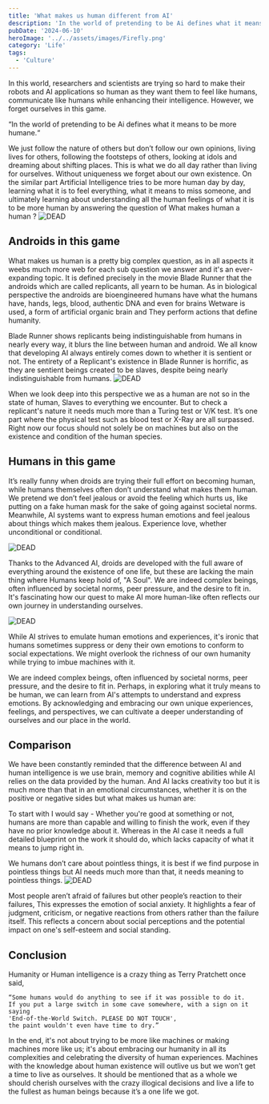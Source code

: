 ```yaml
---
title: 'What makes us human different from AI'
description: 'In the world of pretending to be Ai defines what it means to be more humane.'
pubDate: '2024-06-10'
heroImage: '../../assets/images/Firefly.png'
category: 'Life'
tags:
  - 'Culture'
---
```


In this world, researchers and scientists are trying so hard to make their robots and AI applications so human as they want them to feel like humans, communicate like humans while enhancing their intelligence. However, we forget ourselves in this game.

“In the world of pretending to be Ai defines what it means to be more humane.“

We just follow the nature of others but don’t follow our own opinions, living lives for others, following the footsteps of others, looking at idols and dreaming about shifting places. This is what we do all day rather than living for ourselves. Without uniqueness we forget about our own existence. On the similar part Artificial Intelligence tries to be more human day by day, learning what it is to feel everything, what it means to miss someone, and ultimately learning about understanding all the human feelings of what it is to be more human by answering the question of What makes human a human ?
![DEAD](src/assets/images/1.jpg)

## Androids in this game

What makes us human is a pretty big complex question, as in all aspects it weebs much more web for each sub question we answer and it's an ever-expanding topic. It is defined precisely in the movie Blade Runner that the androids which are called replicants, all yearn to be human. As in biological perspective the androids are bioengineered humans have what the humans have, hands, legs, blood, authentic DNA and even for brains Wetware is used, a form of artificial organic brain and They perform actions that define humanity.

Blade Runner shows replicants being indistinguishable from humans in nearly every way, it blurs the line between human and android. We all know that developing AI always entirely comes down to whether it is sentient or not. The entirety of a Replicant's existence in Blade Runner is horrific, as they are sentient beings created to be slaves, despite being nearly indistinguishable from humans.
![DEAD](src/assets/images/blade-runner-2049-001-bodies-in-glass-beside-staircase.jpg)

When we look deep into this perspective we as a human are not so in the state of human, Slaves to everything we encounter. But to check a replicant's nature it needs much more than a Turing test or V/K test. It’s one part where the physical test such as blood test or X-Ray are all surpassed. Right now our focus should not solely be on machines but also on the existence and condition of the human species.

## Humans in this game

It’s really funny when droids are trying their full effort on becoming human, while humans themselves often don’t understand what makes them human. We pretend we don’t feel jealous or avoid the feeling which hurts us, like putting on a fake human mask for the sake of going against societal norms. Meanwhile, AI systems want to express human emotions and feel jealous about things which makes them jealous. Experience love, whether unconditional or conditional.

![DEAD](src/assets/images/hx5pQZF.jpg)

Thanks to the Advanced AI, droids are developed with the full aware of everything around the existence of one life, but these are lacking the main thing where Humans keep hold of, "A Soul". We are indeed complex beings, often influenced by societal norms, peer pressure, and the desire to fit in. It's fascinating how our quest to make AI more human-like often reflects our own journey in understanding ourselves.

![DEAD](src/assets/images/Exmachina.png)

While AI strives to emulate human emotions and experiences, it's ironic that humans sometimes suppress or deny their own emotions to conform to social expectations. We might overlook the richness of our own humanity while trying to imbue machines with it.

We are indeed complex beings, often influenced by societal norms, peer pressure, and the desire to fit in. Perhaps, in exploring what it truly means to be human, we can learn from AI's attempts to understand and express emotions. By acknowledging and embracing our own unique experiences, feelings, and perspectives, we can cultivate a deeper understanding of ourselves and our place in the world.

## Comparison

We have been constantly reminded that the difference between AI and human intelligence is we use brain, memory and cognitive abilities while AI relies on the data provided by the human. And AI lacks creativity too but it is much more than that in an emotional circumstances, whether it is on the positive or negative sides but what makes us human are:

To start with I would say - Whether you're good at something or not, humans are more than capable and willing to finish the work, even if they have no prior knowledge about it. Whereas in the AI case it needs a full detailed blueprint on the work it should do, which lacks capacity of what it means to jump right in.

We humans don’t care about pointless things, it is best if we find purpose in pointless things but AI needs much more than that, it needs meaning to pointless things.
![DEAD](src/assets/images/Science-Fiction-1320x743.jpg.webp)

Most people aren’t afraid of failures but other people’s reaction to their failures, This expresses the emotion of social anxiety. It highlights a fear of judgment, criticism, or negative reactions from others rather than the failure itself. This reflects a concern about social perceptions and the potential impact on one's self-esteem and social standing.

## Conclusion

Humanity or Human intelligence is a crazy thing as Terry Pratchett once said,

```
“Some humans would do anything to see if it was possible to do it.
If you put a large switch in some cave somewhere, with a sign on it saying
'End-of-the-World Switch. PLEASE DO NOT TOUCH',
the paint wouldn't even have time to dry.”
```

In the end, it's not about trying to be more like machines or making machines more like us; it's about embracing our humanity in all its complexities and celebrating the diversity of human experiences. Machines with the knowledge about human existence will outlive us but we won’t get a time to live as ourselves. It should be mentioned that as a whole we should cherish ourselves with the crazy illogical decisions and live a life to the fullest as human beings because it’s a one life we got.
